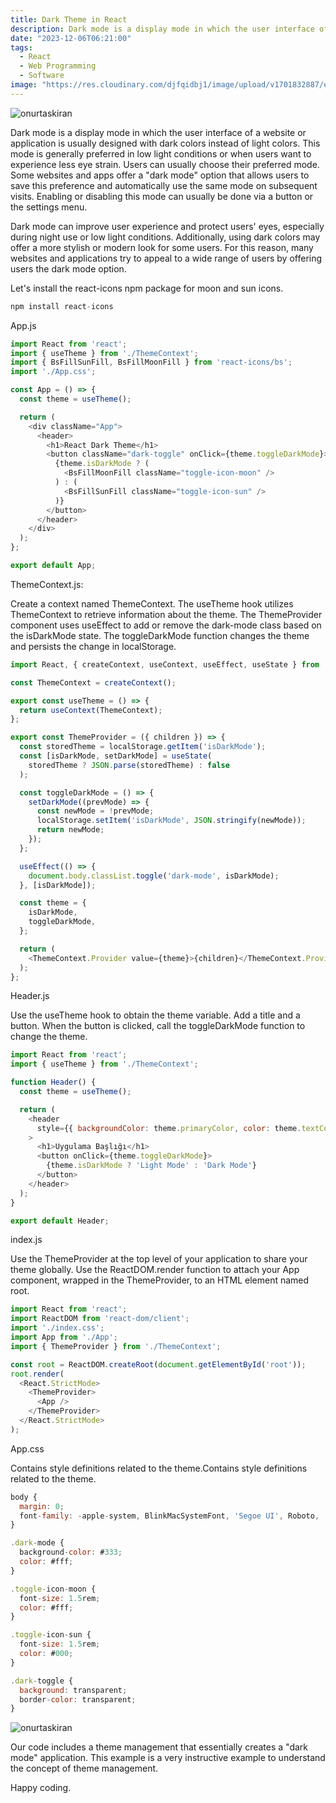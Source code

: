 ```yaml
---
title: Dark Theme in React
description: Dark mode is a display mode in which the user interface of a website or application is usually designed with dark colors instead of light colors.
date: "2023-12-06T06:21:00"
tags:
  - React
  - Web Programming
  - Software
image: "https://res.cloudinary.com/djfqidbj1/image/upload/v1701832887/egvasnyoc2xpho9rpefs.jpg"
---
```


<img className="w-full rounded-xl" src="https://res.cloudinary.com/djfqidbj1/image/upload/v1701832887/egvasnyoc2xpho9rpefs.jpg" alt="onurtaskiran" />

Dark mode is a display mode in which the user interface of a website or application is usually designed with dark colors instead of light colors. This mode is generally preferred in low light conditions or when users want to experience less eye strain. Users can usually choose their preferred mode. Some websites and apps offer a "dark mode" option that allows users to save this preference and automatically use the same mode on subsequent visits. Enabling or disabling this mode can usually be done via a button or the settings menu.

Dark mode can improve user experience and protect users' eyes, especially during night use or low light conditions. Additionally, using dark colors may offer a more stylish or modern look for some users. For this reason, many websites and applications try to appeal to a wide range of users by offering users the dark mode option.

Let's install the react-icons npm package for moon and sun icons.

```javascript
npm install react-icons
```
App.js
```javascript
import React from 'react';
import { useTheme } from './ThemeContext';
import { BsFillSunFill, BsFillMoonFill } from 'react-icons/bs';
import './App.css';

const App = () => {
  const theme = useTheme();

  return (
    <div className="App">
      <header>
        <h1>React Dark Theme</h1>
        <button className="dark-toggle" onClick={theme.toggleDarkMode}>
          {theme.isDarkMode ? (
            <BsFillMoonFill className="toggle-icon-moon" />
          ) : (
            <BsFillSunFill className="toggle-icon-sun" />
          )}
        </button>
      </header>
    </div>
  );
};

export default App;
 ```

ThemeContext.js:

Create a context named ThemeContext.
The useTheme hook utilizes ThemeContext to retrieve information about the theme.
The ThemeProvider component uses useEffect to add or remove the dark-mode class based on the isDarkMode state. The toggleDarkMode function changes the theme and persists the change in localStorage.

```javascript
import React, { createContext, useContext, useEffect, useState } from 'react';

const ThemeContext = createContext();

export const useTheme = () => {
  return useContext(ThemeContext);
};

export const ThemeProvider = ({ children }) => {
  const storedTheme = localStorage.getItem('isDarkMode');
  const [isDarkMode, setDarkMode] = useState(
    storedTheme ? JSON.parse(storedTheme) : false
  );

  const toggleDarkMode = () => {
    setDarkMode((prevMode) => {
      const newMode = !prevMode;
      localStorage.setItem('isDarkMode', JSON.stringify(newMode));
      return newMode;
    });
  };

  useEffect(() => {
    document.body.classList.toggle('dark-mode', isDarkMode);
  }, [isDarkMode]);

  const theme = {
    isDarkMode,
    toggleDarkMode,
  };

  return (
    <ThemeContext.Provider value={theme}>{children}</ThemeContext.Provider>
  );
};
```
Header.js

Use the useTheme hook to obtain the theme variable.
Add a title and a button. When the button is clicked, call the toggleDarkMode function to change the theme.
```javascript
import React from 'react';
import { useTheme } from './ThemeContext';

function Header() {
  const theme = useTheme();

  return (
    <header
      style={{ backgroundColor: theme.primaryColor, color: theme.textColor }}
    >
      <h1>Uygulama Başlığı</h1>
      <button onClick={theme.toggleDarkMode}>
        {theme.isDarkMode ? 'Light Mode' : 'Dark Mode'}
      </button>
    </header>
  );
}

export default Header;
```

index.js

Use the ThemeProvider at the top level of your application to share your theme globally.
Use the ReactDOM.render function to attach your App component, wrapped in the ThemeProvider, to an HTML element named root.
```javascript
import React from 'react';
import ReactDOM from 'react-dom/client';
import './index.css';
import App from './App';
import { ThemeProvider } from './ThemeContext';

const root = ReactDOM.createRoot(document.getElementById('root'));
root.render(
  <React.StrictMode>
    <ThemeProvider>
      <App />
    </ThemeProvider>
  </React.StrictMode>
);
```

App.css 

Contains style definitions related to the theme.Contains style definitions related to the theme.
```javascript
body {
  margin: 0;
  font-family: -apple-system, BlinkMacSystemFont, 'Segoe UI', Roboto, 'Helvetica Neue', Arial, sans-serif;
}

.dark-mode {
  background-color: #333;
  color: #fff;
}

.toggle-icon-moon {
  font-size: 1.5rem;
  color: #fff;
}

.toggle-icon-sun {
  font-size: 1.5rem;
  color: #000;
}

.dark-toggle {
  background: transparent;
  border-color: transparent;
}
```
<img className="w-full " src="https://res.cloudinary.com/djfqidbj1/image/upload/v1701832802/yp9rjtqefd5apmmc68ze.jpg" alt="onurtaskiran" />

Our code includes a theme management that essentially creates a "dark mode" application. This example is a very instructive example to understand the concept of theme management.

Happy coding.